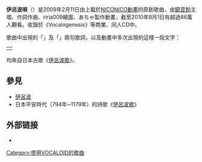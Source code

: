 {{Infobox song
| name       = 伊呂波唄
| original_name = いろは唄
| language   = ja
| type       = 
| artist     = {{Lang|ja|銀サク}}
| album      = [[EXIT_TUNES_PRESENTS_Vocalogenesis|EXIT TUNES PRESENTS Vocalogenesis]]
| A-side     = 
| recorded   = 
| released   = {{Start date|2009|02|11}}
| published  = 
| genre      = 
| length     = 4:05
| writer     = 
| composer   = 
| arranger   = 
| label      = 
| producer   = 
| tracks     = 
| misc       = 
}}
'''伊呂波唄'''（{{Jpn|j=いろは唄|hg=いろはうた|rm=Iroha Uta}}）是2009年2月11日由{{lang|ja|銀サク}}上載於[[NICONICO動畫|NICONICO動畫]]的原創歌曲，由[[鏡音鈴|鏡音鈴]]主唱、{{lang|ja|銀サク}}作詞作曲、riria009繪圖、あちゃ製作動畫，截至2010年8月1日有超過86萬人觀看。收錄於《Vocalogenesis》等商業、同人CD中。

歌曲中出現的「{{Lang|ja|色は匂へど 散りぬるを 我が世誰ぞ 常ならん}}」及「{{Lang|ja|有為の奥山 今日越えて 浅き夢見じ 酔ひもせず}}」兩句歌詞，以及動畫中多次出現的這樣一段文字：

{| style="margin:1em auto;" 
| lang=ja|
{{Vtext|いろはにほへと}}

{{Vtext|ちりぬるを}}

{{Vtext|わかよたれそ}}

{{Vtext|つねならむ}}

{{Vtext|うゐのおくやま}}

{{Vtext|けふこえて}}

{{Vtext|あさきゆめみし}}

{{Vtext|ゑひもせす}}
|}

均來自日本古歌《[[伊呂波|伊呂波歌]]》。

== 參見 ==
*[[伊呂波|伊呂波]]
*日本平安時代（794年─1179年）的詩歌《[[伊呂波歌|伊呂波歌]]》

==外部链接==
*{{lang|ja|[http://www.nicovideo.jp/watch/sm6115924 【鏡音リン】いろは唄【オリジナル曲】 - niconico]}}

{{Song-stub}}

{{鏡音鈴、連}}

{{DEFAULTSORT:Iroha Uta}}

[[Category:使用VOCALOID的歌曲|Category:使用VOCALOID的歌曲]]